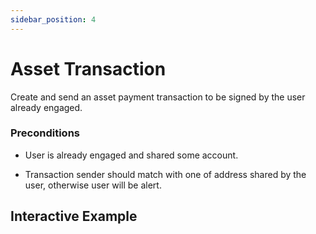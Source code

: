 ```yaml
---
sidebar_position: 4
---
```



# Asset Transaction

Create and send an asset payment transaction to be signed by the user already engaged.

### Preconditions

* User is already engaged and shared some account.

* Transaction sender should match with one of address shared by the user, otherwise user will be alert.

## Interactive Example
<ASATransaction />
